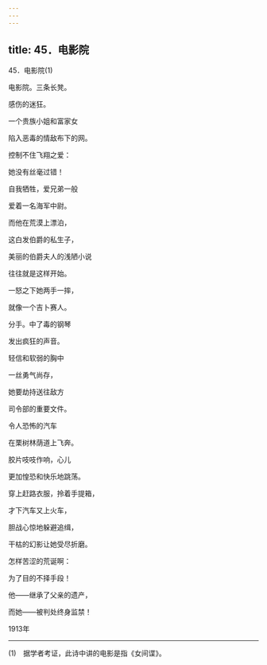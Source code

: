 ```yaml
---
---
---
```

title: 45．电影院
---




45．电影院(1)


电影院。三条长凳。

感伤的迷狂。

一个贵族小姐和富家女

陷入恶毒的情敌布下的网。

控制不住飞翔之爱：

她没有丝毫过错！

自我牺牲，爱兄弟一般

爱着一名海军中尉。

而他在荒漠上漂泊，

这白发伯爵的私生子，

美丽的伯爵夫人的浅陋小说

往往就是这样开始。

一怒之下她两手一摔，

就像一个吉卜赛人。

分手。中了毒的钢琴

发出疯狂的声音。

轻信和软弱的胸中

一丝勇气尚存，

她要劫持送往敌方

司令部的重要文件。

令人恐怖的汽车

在栗树林荫道上飞奔。

胶片吱吱作响，心儿

更加惶恐和快乐地跳荡。

穿上赶路衣服，拎着手提箱，

才下汽车又上火车，

胆战心惊地躲避追缉，

干枯的幻影让她受尽折磨。

怎样苦涩的荒诞啊：

为了目的不择手段！

他——继承了父亲的遗产，

而她——被判处终身监禁！

1913年



* * *



(1)　据学者考证，此诗中讲的电影是指《女间谍》。